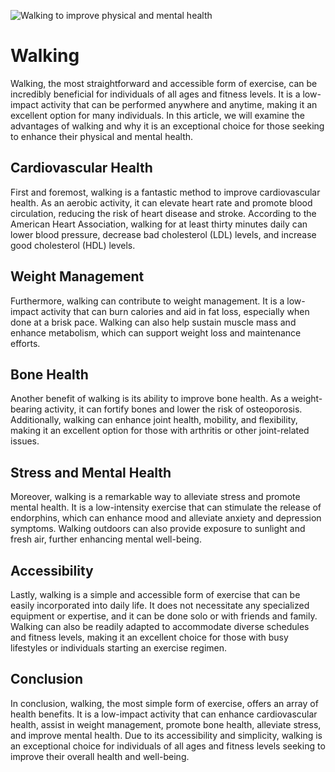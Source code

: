 
<Head>
    <title>Exercise - Walking | Guy Guide</title>
    <meta
        name="description"
        content="Walking and it's affect on men's health"
    />
    <meta
        property="og:description"
        content="Guy Guide | Exercise - Walking"
    />
</Head>

![Walking to improve physical and mental health](/exercise/walking.png)

# Walking

Walking, the most straightforward and accessible form of exercise, can be incredibly beneficial for individuals of all ages and fitness levels. It is a low-impact activity that can be performed anywhere and anytime, making it an excellent option for many individuals. In this article, we will examine the advantages of walking and why it is an exceptional choice for those seeking to enhance their physical and mental health.

## Cardiovascular Health
First and foremost, walking is a fantastic method to improve cardiovascular health. As an aerobic activity, it can elevate heart rate and promote blood circulation, reducing the risk of heart disease and stroke. According to the American Heart Association, walking for at least thirty minutes daily can lower blood pressure, decrease bad cholesterol (LDL) levels, and increase good cholesterol (HDL) levels.

## Weight Management
Furthermore, walking can contribute to weight management. It is a low-impact activity that can burn calories and aid in fat loss, especially when done at a brisk pace. Walking can also help sustain muscle mass and enhance metabolism, which can support weight loss and maintenance efforts.

## Bone Health
Another benefit of walking is its ability to improve bone health. As a weight-bearing activity, it can fortify bones and lower the risk of osteoporosis. Additionally, walking can enhance joint health, mobility, and flexibility, making it an excellent option for those with arthritis or other joint-related issues.

## Stress and Mental Health
Moreover, walking is a remarkable way to alleviate stress and promote mental health. It is a low-intensity exercise that can stimulate the release of endorphins, which can enhance mood and alleviate anxiety and depression symptoms. Walking outdoors can also provide exposure to sunlight and fresh air, further enhancing mental well-being.

## Accessibility
Lastly, walking is a simple and accessible form of exercise that can be easily incorporated into daily life. It does not necessitate any specialized equipment or expertise, and it can be done solo or with friends and family. Walking can also be readily adapted to accommodate diverse schedules and fitness levels, making it an excellent choice for those with busy lifestyles or individuals starting an exercise regimen.

## Conclusion
In conclusion, walking, the most simple form of exercise, offers an array of health benefits. It is a low-impact activity that can enhance cardiovascular health, assist in weight management, promote bone health, alleviate stress, and improve mental health. Due to its accessibility and simplicity, walking is an exceptional choice for individuals of all ages and fitness levels seeking to improve their overall health and well-being.